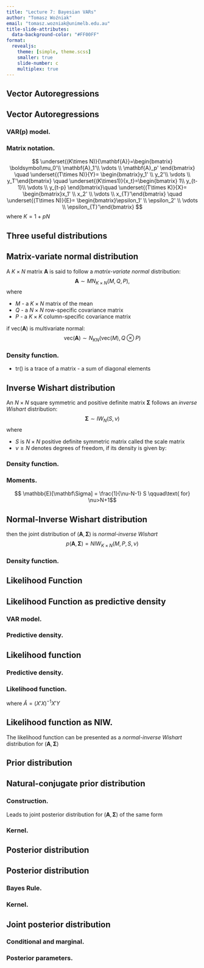 ```yaml
---
title: "Lecture 7: Bayesian VARs"
author: "Tomasz Woźniak"
email: "tomasz.wozniak@unimelb.edu.au"
title-slide-attributes:
  data-background-color: "#FF00FF"
format: 
  revealjs: 
    theme: [simple, theme.scss]
    smaller: true
    slide-number: c
    multiplex: true
---
```


## Vector Autoregressions {background-color=#FF00FF}

## Vector Autoregressions

### VAR(p) model.
\begin{align*}
y_t &= \boldsymbol\mu_0 + \mathbf{A}_1 y_{t-1} + \dots + \mathbf{A}_p y_{t-p} + \epsilon_t\\
\epsilon_t|Y_{t-1} &\sim iidN_N\left(\mathbf{0}_N,\mathbf\Sigma\right)
\end{align*}

### Matrix notation.
\begin{align*} 
Y &= X\mathbf{A} + E\\
E|X &\sim MN_{T\times N}\left(\mathbf{0}_{T\times N},\mathbf\Sigma, I_T\right)
\end{align*} 

$$ 
\underset{(K\times N)}{\mathbf{A}}=\begin{bmatrix} \boldsymbol\mu_0'\\ \mathbf{A}_1'\\ \vdots \\ \mathbf{A}_p' \end{bmatrix} \quad
\underset{(T\times N)}{Y}= \begin{bmatrix}y_1' \\ y_2'\\ \vdots \\ y_T'\end{bmatrix} \quad
\underset{(K\times1)}{x_t}=\begin{bmatrix} 1\\ y_{t-1}\\ \vdots \\ y_{t-p} \end{bmatrix}\quad
\underset{(T\times K)}{X}= \begin{bmatrix}x_1' \\ x_2' \\ \vdots \\ x_{T}'\end{bmatrix} \quad
\underset{(T\times N)}{E}= \begin{bmatrix}\epsilon_1' \\ \epsilon_2' \\ \vdots \\ \epsilon_{T}'\end{bmatrix}
$$
where $K=1+pN$


## Three useful distributions {background-color=#FF00FF}

## Matrix-variate normal distribution

A $K\times N$ matrix $\mathbf{A}$ is said to follow a *matrix-variate normal* distribution:
$$ \mathbf{A} \sim MN_{K\times N}\left( M, Q, P \right), $$ 
where 

- $M$ - a $K\times N$ matrix of the mean
- $Q$ - a $N\times N$ row-specific covariance matrix
- $P$ - a $K\times K$ column-specific covariance matrix


if $\text{vec}(\mathbf{A})$ is multivariate normal:
$$ \text{vec}(\mathbf{A}) \sim N_{KN}\left( \text{vec}(M), Q\otimes P \right) $$

### Density function.
\begin{align*}
MN_{K\times N}\left( M, Q, P \right) &\propto \exp\left\{ -\frac{1}{2}\text{tr}\left[ Q^{-1}(\mathbf{A}-M)'P^{-1}(\mathbf{A}-M) \right] \right\}
\end{align*}

- $\text{tr}()$ is a trace of a matrix - a sum of diagonal elements



## Inverse Wishart distribution

An $N\times N$ square symmetric and positive definite matrix $\mathbf\Sigma$ follows an *inverse Wishart* distribution:
$$ \mathbf\Sigma \sim IW_{N}\left( S, \nu \right) $$ 
where 

- $S$ is $N\times N$ positive definite symmetric matrix called the scale matrix 
- $\nu \geq N$ denotes degrees of freedom, if its density is given by:

### Density function.

\begin{align*}
IW_{N}\left( S, \nu \right) \propto \text{det}(\mathbf\Sigma)^{-\frac{\nu+N+1}{2}}\exp\left\{ -\frac{1}{2}\text{tr}\left[ \mathbf\Sigma^{-1} S \right] \right\}
\end{align*}

### Moments.
$$ \mathbb{E}[\mathbf\Sigma] = \frac{1}{\nu-N-1} S \qquad\text{ for} \nu>N+1$$


## Normal-Inverse Wishart distribution

\begin{align*}
\mathbf{A}|\mathbf\Sigma &\sim MN_{K\times N}\left( M, \mathbf\Sigma, P \right)\\
\mathbf\Sigma &\sim IW_{N}\left( S, \nu \right)
\end{align*}

then the joint distribution of $(\mathbf{A},\mathbf\Sigma)$ is *normal-inverse Wishart*
$$
p(\mathbf{A},\mathbf\Sigma) = NIW_{K\times N}\left( M,P,S,\nu\right)
$$

### Density function.

\begin{align*}
NIW_{K\times N}\left( M,P,S,\nu\right) \propto &\text{det}(\mathbf{\Sigma})^{-(\nu+N+K+1)/2}\\ 
&\times\exp\left\{ -\frac{1}{2}\text{tr}\left[ \mathbf{\Sigma}^{-1} (\mathbf{A}-M)'P^{-1}(\mathbf{A}-M) \right] \right\}\\
&\times\exp\left\{ -\frac{1}{2}\text{tr}\left[ \mathbf{\Sigma}^{-1} S \right] \right\}
\end{align*}



## Likelihood Function {background-color=#FF00FF}

## Likelihood Function as predictive density

### VAR model.

\begin{align*} 
Y &= X\mathbf{A} +E\\
E|X &\sim MN_{T\times N}\left(\mathbf{0}_{T\times N},\mathbf\Sigma, I_T\right)
\end{align*} 

### Predictive density.
\begin{align*} 
Y|X,\mathbf{A}, \mathbf{\Sigma} &\sim MN_{T\times N}\left(X\mathbf{A},\mathbf{\Sigma},I_T\right)
\end{align*} 





## Likelihood function

### Predictive density.

\begin{align*} 
Y|X,\mathbf{A}, \mathbf{\Sigma} &\sim MN_{T\times N}\left(X\mathbf{A},\mathbf{\Sigma},I_T\right)
\end{align*} 

### Likelihood function.
\begin{align*}
L\left(\mathbf{A},\mathbf{\Sigma}|Y,X\right)&\propto\text{det}(\mathbf{\Sigma})^{-\frac{T}{2}}\exp\left\{-\frac{1}{2}\text{tr}\left[\mathbf{\Sigma}^{-1}(Y-X\mathbf{A})'(Y-X\mathbf{A})\right]\right\}\\
&=\text{det}(\mathbf{\Sigma})^{-\frac{T}{2}}\\
&\quad\times\exp\left\{ -\frac{1}{2}\text{tr}\left[\mathbf{\Sigma}^{-1}(\mathbf{A}-\widehat{A})'X'X(\mathbf{A}-\widehat{A}) \right] \right\}\\
&\quad\times \exp\left\{ -\frac{1}{2}\text{tr}\left[ \mathbf{\Sigma}^{-1}(Y-X\widehat{A})'(Y-X\widehat{A}) \right] \right\}
\end{align*} 
where $\widehat{A}=(X'X)^{-1}X'Y$





## Likelihood function as NIW.

The likelihood function can be presented as a *normal-inverse Wishart* distribution for $(\mathbf{A},\mathbf{\Sigma})$

\begin{align*}
L\left( \mathbf{A},\mathbf{\Sigma}|Y,X \right) &= NIW_{K\times N}\left(\widehat{A},(X'X)^{-1},(Y-X\widehat{A})'(Y-X\widehat{A}), T-N-K-1 \right)
\end{align*}




## Prior distribution {background-color=#FF00FF}

## Natural-conjugate prior distribution

### Construction.

Leads to joint posterior distribution for $(\mathbf{A},\mathbf{\Sigma})$ of the same form
\begin{align*} 
p\left( \mathbf{A}, \mathbf{\Sigma} \right) &= p\left( \mathbf{A}| \mathbf{\Sigma} \right)p\left( \mathbf{\Sigma} \right)\\
\mathbf{A}|\mathbf{\Sigma} &\sim MN_{K\times N}\left( \underline{A},\mathbf{\Sigma},\underline{V} \right)\\
\mathbf{\Sigma} &\sim IW_N\left( \underline{S}, \underline{\nu} \right)
\end{align*} 

### Kernel.
\begin{align*} 
p\left( \mathbf{A},\mathbf{\Sigma} \right) 
&\propto \text{det}(\mathbf{\Sigma})^{-\frac{N+K+\underline{\nu}+1}{2}}\\
&\quad\times\exp\left\{ -\frac{1}{2}\text{tr}\left[ \mathbf{\Sigma}^{-1}(\mathbf{A}-\underline{A})'\underline{V}^{-1}(\mathbf{A}-\underline{A}) \right] \right\}\\
&\quad\times \exp\left\{ -\frac{1}{2}\text{tr}\left[ \mathbf{\Sigma}^{-1}\underline{S} \right] \right\}
\end{align*} 





## Posterior distribution {background-color=#FF00FF}

## Posterior distribution

### Bayes Rule.

\begin{align*} 
p\left( \mathbf{A}, \mathbf{\Sigma}|Y,X \right) &\propto L(\mathbf{A},\mathbf{\Sigma}|Y,X)p\left( \mathbf{A}, \mathbf{\Sigma} \right)\\
&= L(\mathbf{A},\mathbf{\Sigma}|Y,X)p\left( \mathbf{A}| \mathbf{\Sigma} \right)p\left( \mathbf{\Sigma} \right)
\end{align*} 

### Kernel.

\begin{align*} 
p\left( \mathbf{A},\mathbf{\Sigma} |Y,X\right) 
&\propto  \text{det}(\mathbf{\Sigma})^{-\frac{T}{2}}\\
&\quad\times\exp\left\{ -\frac{1}{2}\text{tr}\left[ \mathbf{\Sigma}^{-1}(\mathbf{A}-\widehat{A})'X'X(\mathbf{A}-\widehat{A}) \right] \right\}\\
&\quad\times \exp\left\{ -\frac{1}{2}\text{tr}\left[ \mathbf{\Sigma}^{-1}(Y-X\widehat{A})'(Y-X\widehat{A}) \right] \right\}\\
& \qquad\times\text{det}(\mathbf{\Sigma})^{-\frac{N+K+\underline{\nu}+1}{2}}\\
&\qquad\times\exp\left\{ -\frac{1}{2}\text{tr}\left[ \mathbf{\Sigma}^{-1}(\mathbf{A}-\underline{A})'\underline{V}^{-1}(\mathbf{A}-\underline{A}) \right] \right\}\\
&\qquad\times \exp\left\{ -\frac{1}{2}\text{tr}\left[ \mathbf{\Sigma}^{-1}\underline{S} \right] \right\},
\end{align*} 





## Joint posterior distribution

### Conditional and marginal.

\begin{align*} 
p\left( \mathbf{A}, \mathbf{\Sigma}|Y,X \right) &= p(\mathbf{A}|Y,X,\mathbf{\Sigma})p\left( \mathbf{\Sigma}|Y,X \right)\\[2ex]
p(\mathbf{A}|Y,X,\mathbf{\Sigma}) &= MN_{K\times N}\left( \overline{A},\mathbf{\Sigma},\overline{V} \right)\\
p(\mathbf{\Sigma}|Y,X) &= IW_N\left( \overline{S}, \overline{\nu} \right)
\end{align*}

### Posterior parameters.

\begin{align*}
\overline{V}&= \left( X'X + \underline{V}^{-1}\right)^{-1} \\
\overline{A}&= \overline{V}\left( X'Y + \underline{V}^{-1}\underline{A} \right)\\
\overline{\nu}&= T+\underline{\nu}\\
\overline{S}&= \underline{S}+Y'Y + \underline{A}'\underline{V}^{-1}\underline{A} - \overline{A}'\overline{V}^{-1}\overline{A}
\end{align*} 



